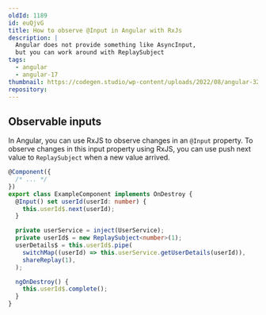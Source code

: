 ```yaml
---
oldId: 1189
id: euQjvG
title: How to observe @Input in Angular with RxJs
description: |
  Angular does not provide something like AsyncInput, 
  but you can work around with ReplaySubject
tags:
  - angular
  - angular-17
thumbnail: https://codegen.studio/wp-content/uploads/2022/08/angular-320x180.png
repository:
---
```


## Observable inputs

In Angular, you can use RxJS to observe changes in an `@Input` property.
To observe changes in this input property using RxJS,
you can use push next value to `ReplaySubject` when a new value arrived.

```ts
@Component({
  /* ... */
})
export class ExampleComponent implements OnDestroy {
  @Input() set userId(userId: number) {
    this.userId$.next(userId);
  }

  private userService = inject(UserService);
  private userId$ = new ReplaySubject<number>(1);
  userDetails$ = this.userId$.pipe(
    switchMap((userId) => this.userService.getUserDetails(userId)),
    shareReplay(1),
  );

  ngOnDestroy() {
    this.userId$.complete();
  }
}
```
